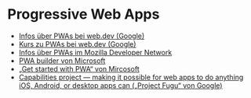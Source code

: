 # Progressive Web Apps

- [Infos über PWAs bei web.dev (Google)](https://web.dev/progressive-web-apps/)
- [Kurs zu PWAs bei web.dev (Google)](https://web.dev/learn/pwa/)
- [Infos über PWAs im Mozilla Developer Network](https://developer.mozilla.org/en-US/docs/Web/Progressive_web_apps)
- [PWA builder von Microsoft](https://www.pwabuilder.com)
- [„Get started with PWA“ von Mircosoft](https://learn.microsoft.com/en-us/microsoft-edge/progressive-web-apps-chromium/how-to/)
- [Capabilities project &mdash; making it possible for web apps to do anything iOS, Android, or desktop apps can („Project Fugu“ von Google)](https://developer.chrome.com/blog/fugu-status/)
